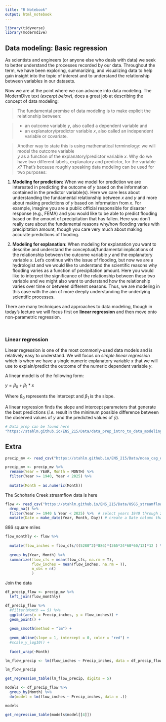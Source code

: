 ```yaml
---
title: "R Notebook"
output: html_notebook
---
```



```r
library(tidyverse)
library(moderndive)
```


## Data modeling: Basic regression
As scientists and engineers (or anyone else who deals with data) we seek to better understand the processes recorded by our data.  Throughout the term, we have been exploring, summarizing, and visualizing data to help gain insight into the topic of interest and to understand the relationship between variables in our datasets.  

Now we are at the point where we can advance into data modeling.  The ModernDive text (_excerpt below_), does a great job at describing the concept of data modeling:

> The fundamental premise of data modeling is to make explicit the relationship between:  

>  + an outcome variable $y$, also called a dependent variable and
   + an explanatory/predictor variable $x$, also called an independent variable or covariate.  

>Another way to state this is using mathematical terminology: we will model the outcome variable  
$y$ as a function of the explanatory/predictor variable $x$. Why do we have two different labels, explanatory and predictor, for the variable $x$? That’s because roughly speaking data modeling can be used for two purposes:


1. **Modeling for prediction:**  When we model for prediction we are interested in predicting the outcome of $y$ based on the information contained in the predictor variable(s).  Here we care less about understanding the fundamental relationship between $x$ and $y$ and more about making predictions of $y$ based on information from $x$.  For example, imagine you are a public official responsible for disaster response (e.g., FEMA) and you would like to be able to predict flooding based on the amount of precipitation that has fallen.  Here you don't really care about the fundamental reasons why/how flooding varies with precipitation amount, though you care very much about making accurate predictions of flooding.  

2. **Modeling for explanation:** When modeling for explanation you want to describe and understand the conceptual/fundamental implications of the relationship between the outcome variable $y$ and the explanatory variable $x$.  Let's continue with the issue of flooding, but now we are a hydrologist and we would like to understand the scientific reasons why flooding varies as a function of precipitation amount.  Here you would like to interpret the significance of the relationship between these two variable and we might also want to understand how the relationship varies over time or between different seasons.  Thus, we are modeling in this case with the aim of more deeply understanding the underlying scientific processes.

There are many techniques and approaches to data modeling, though in today's lecture we will focus first on **linear regression** and then move onto non-parametric regression.  


<br/>


### Linear regression
Linear regression is one of the most commonly-used data models and is relatively easy to understand.  We will focus on _simple linear regression_ which is when we have a single numeric explanatory variable $x$ that we will use to explain/predict the outcome of the numeric dependent variable $y$.  

A linear model is of the following form:

$y = \beta_0 + \beta_1*x$


Where $\beta_0$ represents the intercept and $\beta_1$ is the slope. 

A linear regression finds the slope and intercept parameters that generate the best predictions (_i.e._ result in the minimum possible difference between the observed values of $y$ and the predicted values of $\hat{y}$).  





```r
# Data prep can be found here
"https://stahlm.github.io/ENS_215/Data/data_prep_intro_to_data_modeling_lecture.Rmd"
```









## Extra

```r
precip_mv <- read_csv("https://stahlm.github.io/ENS_215/Data/noaa_cag_division_mohawk_valley_precipitation.csv", skip = 4)
```
```r
precip_mv <- precip_mv %>% 
  rename(Year = YEAR, Month = MONTH) %>% 
  filter(Year >= 1940, Year < 2025) %>% 
  
  mutate(Month = as.numeric(Month))
```


The Schoharie Creek streamflow data is here 
```r
flow <- read_csv("https://stahlm.github.io/ENS_215/Data/USGS_streamflow_01351500.csv") %>% 
  drop_na() %>% 
  filter(Year >= 1940 & Year < 2025) %>%  # select years 1940 through 2024
  mutate(Date = make_date(Year, Month, Day)) # create a Date column that has the dates as an R date object
```

886 square miles

```r
flow_monthly <- flow %>% 
  
  mutate(flow_inches = flow_cfs/((5280^2)*886)*(365*24*60*60/12)*12 ) %>% 
  
  group_by(Year, Month) %>% 
  summarize(flow_cfs = mean(flow_cfs, na.rm = T),
            flow_inches = mean(flow_inches, na.rm = T),
            n_obs = n()
            )
```

Join the data
```r
df_precip_flow <- precip_mv %>% 
  left_join(flow_monthly)
```

```r
df_precip_flow %>% 
  #filter(Month == 5) %>% 
  ggplot(aes(x = Precip_inches, y = flow_inches)) +
  geom_point() +
  
  geom_smooth(method = "lm") +
  
  geom_abline(slope = 1, intercept = 0, color = "red") +
  #scale_y_log10() +
  
  facet_wrap(~Month)
```

```r
lm_flow_precip <- lm(flow_inches ~ Precip_inches, data = df_precip_flow)
```


```r
lm_flow_precip
```

```r
get_regression_table(lm_flow_precip, digits = 5)
```



```r
models <- df_precip_flow %>%
  group_by(Month) %>%
  do(model = lm(flow_inches ~ Precip_inches, data = .))

```

```r
models
```

```r
get_regression_table(models$model[[4]])
```

